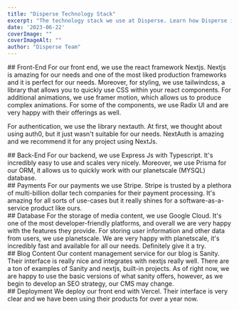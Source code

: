 ```yaml
---
title: "Disperse Technology Stack"
excerpt: "The technology stack we use at Disperse. Learn how Disperse is built from the front-end to the back-end."
date: '2023-06-22'
coverImage: ""  
coverImageAlt: ""
author: "Disperse Team"
---
```


<section id="front-end">
## Front-End
For our front end, we use the react framework Nextjs. Nextjs is amazing for our needs and one of the most liked production frameworks and it is perfect for our needs. Moreover, for styling, we use tailwindcss, a library that allows you to quickly use CSS within your react components. For additional animations, we use framer motion, which allows us to produce complex animations. For some of the components, we use Radix UI and are very happy with their offerings as well.


For authentication, we use the library nextauth. At first, we thought about using auth0, but it just wasn&apos;t suitable for our needs. NextAuth is amazing and we recommend it for any project using NextJs.
</section>

<section id="back-end">
## Back-End
For our backend, we use Express Js with Typescript. It&apos;s incredibly easy to use and scales very nicely. Moreover, we use Prisma for our ORM, it allows us to quickly work with our planetscale (MYSQL) database.
</section>

<section id="payments">
## Payments
For our payments we use Stripe. Stripe is trusted by a plethora of multi-billion dollar tech companies for their payment processing. It&apos;s amazing for all sorts of use-cases but it really shines for a software-as-a-service product like ours.
</section>

<section id="database">
## Database
For the storage of media content, we use Google Cloud. It&apos;s one of the most developer-friendly platforms, and overall we are very happy with the features they provide. For storing user information and other data from users, we use planetscale. We are very happy with planetscale, it&apos;s incredibly fast and available for all our needs. Definitely give it a try.
</section>

<section id="blog-content">
## Blog Content
Our content management service for our blog is Sanity. Their interface is really nice and integrates with nextjs really well. There are a ton of examples of Sanity and nextjs, built-in projects. As of right now, we are happy to use the basic versions of what sanity offers, however, as we begin to develop an SEO strategy, our CMS may change.
</section>

<section id="deployment">
## Deployment
We deploy our front end with Vercel. Their interface is very clear and we have been using their products for over a year now.
</section>